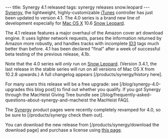---
title: Synergy 4.1 released
tags: synergy releases snow.leopard
---
[[Synergy]], the lightweight, highly-customizable [[iTunes]] controller has just been updated to version 4.1. The 4.0 series is a brand new line of development especially for [[Mac OS X]] 10.6 [[Snow Leopard]].

The 4.1 release features a major overhaul of the Amazon cover art download engine. It uses lighter network requests, parses the information returned by Amazon more robustly, and handles tracks with incomplete [[ID3]] tags much better than before. 4.1 has been declared "final" after a week of successful beta testing of the previous release, 4.1b.

Note that the 4.0 series will ''only'' run on [[Snow Leopard]]. (Version 3.4.1, the last release in the stable series will run on all versions of Mac OS X from 10.2.8 upwards.) A full changelog appears [/products/synergy/history here].

For many users this release will be a free upgrade: see [/blog/synergy-4.0-upgrades this blog post] to find out whether you qualify. If you got Synergy through the MacHeist Giving Tree bundle see  [/blog/frequently-asked-questions-about-synergy-and-macheist the MacHeist FAQ].

The [[Synergy]] product pages were recently completely revamped for 4.0, so be sure to [/products/synergy check them out].

You can download the new release from [/products/synergy/download the download page] and purchase a license using [https://secure.wincent.com/a/products/synergy-classic/purchase/ this page].
